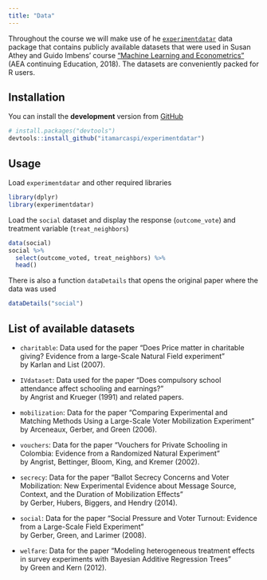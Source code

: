 ```yaml
---
title: "Data"
---
```


Throughout the course we will make use of he [`experimentdatar`](https://itamarcaspi.github.io/experimentdatar/) data package that contains publicly available datasets that were used in Susan Athey and Guido Imbens' course ["Machine Learning and Econometrics"](https://www.aeaweb.org/conference/cont-ed/2018-webcasts) (AEA continuing Education, 2018). The datasets are conveniently packed for R users.

## Installation

You can install the **development** version from
[GitHub](https://github.com/itamarcaspi/experimentdatar/)

```r
# install.packages("devtools")
devtools::install_github("itamarcaspi/experimentdatar")
```

## Usage

Load `experimentdatar` and other required libraries
```r
library(dplyr)
library(experimentdatar)
```

Load the `social` dataset and display the response (`outcome_vote`) and treatment variable (`treat_neighbors`)

```r
data(social)  
social %>% 
  select(outcome_voted, treat_neighbors) %>% 
  head()
```

There is also a function `dataDetails` that opens the original paper where the data was used

```r
dataDetails("social")
```


## List of available datasets

* `charitable`: Data used for the paper "Does Price matter in charitable giving? Evidence from a large-Scale Natural Field experiment"  
by Karlan and List (2007).

* `IVdataset`: Data used for the paper "Does compulsory school attendance affect schooling and earnings?"  
by Angrist and Krueger (1991) and related papers.

* `mobilization`: Data for the paper "Comparing Experimental and Matching Methods Using a Large-Scale Voter Mobilization Experiment"  
by Arceneaux, Gerber, and Green (2006).

* `vouchers`: Data for the paper "Vouchers for Private Schooling in Colombia: Evidence from a Randomized Natural Experiment"  
by Angrist, Bettinger, Bloom, King, and Kremer (2002).

* `secrecy`: Data for the paper "Ballot Secrecy Concerns and Voter Mobilization: New Experimental Evidence about Message Source, Context, and the Duration of Mobilization Effects"  
by Gerber, Hubers, Biggers, and Hendry (2014).

* `social`: Data for the paper "Social Pressure and Voter Turnout: Evidence from a Large-Scale Field Experiment"  
by Gerber, Green, and Larimer (2008).

* `welfare`: Data for the paper "Modeling heterogeneous treatment effects in survey experiments with Bayesian Additive Regression Trees"  
by Green and Kern (2012).

